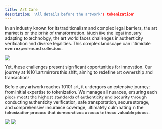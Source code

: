 ```yaml
---
title: Art Care
description: 'All details before the artwork's tokenization'
---
```



In an industry known for its traditionalism and complex legal barriers, the art market is on the brink of transformation. Much like the legal industry adapting to technology, the art world faces challenges in authenticity verification and diverse legalities. This complex landscape can intimidate even experienced collectors.


<Frame caption="Each artwork comes with an authentic certificate of ownership">
  <img src="https://i.ibb.co/BP2tJmK/DSC01631.jpg" />
</Frame>


Yet, these challenges present significant opportunities for innovation. Our journey at 10101.art mirrors this shift, aiming to redefine art ownership and transactions.

Before any artwork reaches 10101.art, it undergoes an extensive journey: from initial expertise to tokenization. We manage all nuances, ensuring each piece meets the highest standards of authenticity and security through conducting authenticity verification, safe transportation, secure storage, and comprehensive insurance coverage, ultimately culminating in the tokenization process that democratizes access to these valuable pieces.


<Frame caption="Transportation of artworks to Monada Art Gallery">
  <img src="https://i.ibb.co/VtN28NP/DSC09985-1.jpg" />
</Frame>

<Frame caption="Storage of artworks in special portable cases for protection">
  <img src="https://i.ibb.co/wgBbvyW/DSC00791-wecompress-com.jpg" />
</Frame>

